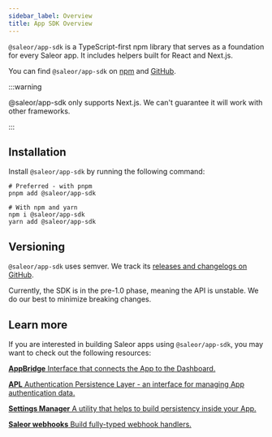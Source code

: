 ```yaml
---
sidebar_label: Overview
title: App SDK Overview
---
```



`@saleor/app-sdk` is a TypeScript-first npm library that serves as a foundation for every Saleor app. It includes helpers built for React and Next.js.

You can find `@saleor/app-sdk` on [npm](https://www.npmjs.com/package/@saleor/app-sdk) and [GitHub](https://github.com/saleor/saleor-app-sdk).

:::warning

@saleor/app-sdk only supports Next.js. We can't guarantee it will work with other frameworks.

:::

## Installation

Install `@saleor/app-sdk` by running the following command:

```shell
# Preferred - with pnpm
pnpm add @saleor/app-sdk

# With npm and yarn
npm i @saleor/app-sdk
yarn add @saleor/app-sdk
```

## Versioning

`@saleor/app-sdk` uses semver. We track its [releases and changelogs on GitHub](https://github.com/saleor/saleor-app-sdk/releases).

Currently, the SDK is in the pre-1.0 phase, meaning the API is unstable. We do our best to minimize breaking changes.

## Learn more

If you are interested in building Saleor apps using `@saleor/app-sdk`, you may want to check out the following resources:

<CardGrid>

[**AppBridge** Interface that connects the App to the Dashboard.](app-bridge)

[**APL** Authentication Persistence Layer - an interface for managing App authentication data.](apl)

[**Settings Manager** A utility that helps to build persistency inside your App.](settings-manager)

[**Saleor webhooks** Build fully-typed webhook handlers.](saleor-webhook)

</CardGrid>
